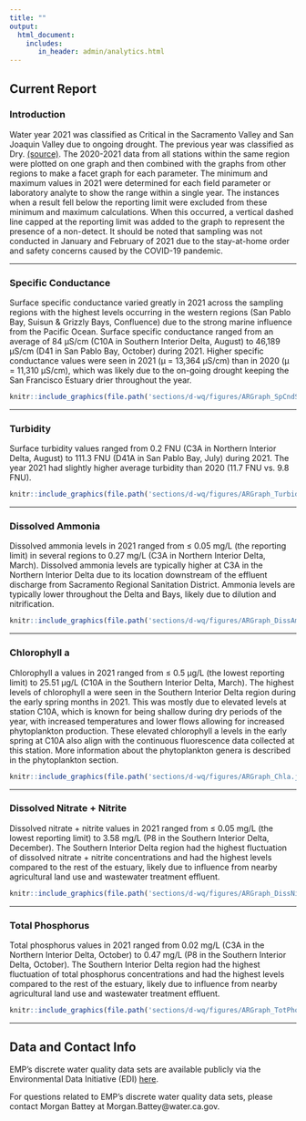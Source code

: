 ```yaml
---
title: ""
output: 
  html_document:
    includes:
       in_header: admin/analytics.html
---
```


## Current Report {#dwq-report}

### Introduction

Water year 2021 was classified as Critical in the Sacramento Valley and San Joaquin Valley due to ongoing drought. The previous year was classified as Dry. [(source)](https://cdec.water.ca.gov/reportapp/javareports?name=WSIHIST). The 2020-2021 data from all stations within the same region were plotted on one graph and then combined with the graphs from other regions to make a facet graph for each parameter. The minimum and maximum values in 2021 were determined for each field parameter or laboratory analyte to show the range within a single year. The instances when a result fell below the reporting limit were excluded from these minimum and maximum calculations. When this occurred, a vertical dashed line capped at the reporting limit was added to the graph to represent the presence of a non-detect. It should be noted that sampling was not conducted in January and February of 2021 due to the stay-at-home order and safety concerns caused by the COVID-19 pandemic.

***

### Specific Conductance

Surface specific conductance varied greatly in 2021 across the sampling regions with the highest levels occurring in the western regions (San Pablo Bay, Suisun & Grizzly Bays, Confluence) due to the strong marine influence from the Pacific Ocean. Surface specific conductance ranged from an average of 84 µS/cm (C10A in Southern Interior Delta, August) to 46,189 µS/cm (D41 in San Pablo Bay, October) during 2021. Higher specific conductance values were seen in 2021 (μ = 13,364 μS/cm) than in 2020 (μ = 11,310 μS/cm), which was likely due to the on-going drought keeping the San Francisco Estuary drier throughout the year.

```r
knitr::include_graphics(file.path('sections/d-wq/figures/ARGraph_SpCndSurface.jpg'))
```
***
### Turbidity

Surface turbidity values ranged from 0.2 FNU (C3A in Northern Interior Delta, August) to 111.3 FNU (D41A in San Pablo Bay, July) during 2021. The year 2021 had slightly higher average turbidity than 2020 (11.7 FNU vs. 9.8 FNU).

```r
knitr::include_graphics(file.path('sections/d-wq/figures/ARGraph_TurbiditySurface.jpg'))
```
***
### Dissolved Ammonia

Dissolved ammonia levels in 2021 ranged from ≤ 0.05 mg/L (the reporting limit) in several regions to 0.27 mg/L (C3A in Northern Interior Delta, March). Dissolved ammonia levels are typically higher at C3A in the Northern Interior Delta due to its location downstream of the effluent discharge from Sacramento Regional Sanitation District. Ammonia levels are typically lower throughout the Delta and Bays, likely due to dilution and nitrification.

```r
knitr::include_graphics(file.path('sections/d-wq/figures/ARGraph_DissAmmonia.jpg'))
```
***
### Chlorophyll a

Chlorophyll a values in 2021 ranged from ≤ 0.5 µg/L (the lowest reporting limit) to 25.51 µg/L (C10A in the Southern Interior Delta, March). The highest levels of chlorophyll a were seen in the Southern Interior Delta region during the early spring months in 2021. This was mostly due to elevated levels at station C10A, which is known for being shallow during dry periods of the year, with increased temperatures and lower flows allowing for increased phytoplankton production. These elevated chlorophyll a levels in the early spring at C10A also align with the continuous fluorescence data collected at this station. More information about the phytoplankton genera is described in the phytoplankton section.

```r
knitr::include_graphics(file.path('sections/d-wq/figures/ARGraph_Chla.jpg'))
```
***
### Dissolved Nitrate + Nitrite

Dissolved nitrate + nitrite values in 2021 ranged from ≤ 0.05 mg/L (the lowest reporting limit) to 3.58 mg/L (P8 in the Southern Interior Delta, December). The Southern Interior Delta region had the highest fluctuation of dissolved nitrate + nitrite concentrations and had the highest levels compared to the rest of the estuary, likely due to influence from nearby agricultural land use and wastewater treatment effluent.

```r
knitr::include_graphics(file.path('sections/d-wq/figures/ARGraph_DissNitrateNitrite.jpg'))
```
***
### Total Phosphorus

Total phosphorus values in 2021 ranged from 0.02 mg/L (C3A in the Northern Interior Delta, October) to 0.47 mg/L (P8 in the Southern Interior Delta, October). The Southern Interior Delta region had the highest fluctuation of total phosphorus concentrations and had the highest levels compared to the rest of the estuary, likely due to influence from nearby agricultural land use and wastewater treatment effluent.

```r
knitr::include_graphics(file.path('sections/d-wq/figures/ARGraph_TotPhos.jpg'))
```
***
## Data and Contact Info

EMP's discrete water quality data sets are available publicly via the Environmental Data Initiative (EDI) [here](https://portal.edirepository.org/nis/mapbrowse?scope=edi&identifier=458&revision=7).

For questions related to EMP's discrete water quality data sets, please contact Morgan Battey at Morgan.Battey@water.ca.gov.
